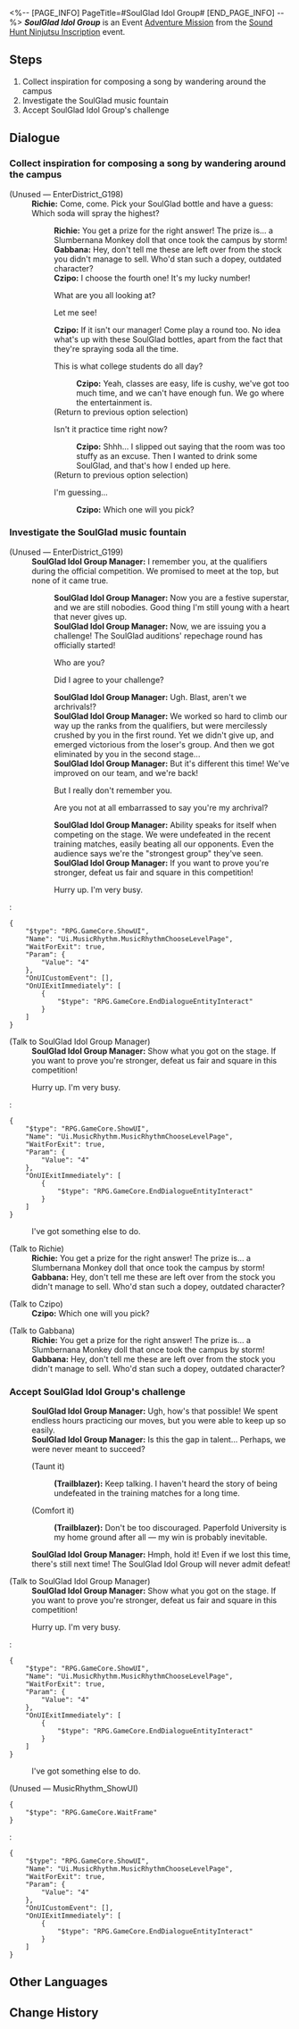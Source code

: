 <%-- [PAGE_INFO]
PageTitle=#SoulGlad Idol Group#
[END_PAGE_INFO] --%>
{{Stub|Dialogue.}}
{{Mission Infobox
|id            = 8026113
|title         = 
|image         = <!--Mission SoulGlad Idol Group.png-->
|type          = Adventure
|event_name    = Sound Hunt Ninjutsu Inscription
|chapter       = Sound Hunt Ninjutsu Inscription
|requirements  = {{subst:void|<!--Unknown: {"Type":"Manual"}-->}}
|summary       = <!--official mission summary from Fate's Atlas-->
|characters    = Czipo; Gabbana; Richie; SoulGlad Idol Group Manager; Trailblazer
|startLocation = [[Penacony]] - [[Penacony Paperfold University College]]
|world         = Penacony
|area          = Penacony Paperfold University College
|prev          = 
|next          = 
|rewards       = Credit*5,000
}}
'''''SoulGlad Idol Group''''' is an Event [[Adventure Mission]] from the [[Sound Hunt Ninjutsu Inscription]] event.

==Steps==
# Collect inspiration for composing a song by wandering around the campus
# Investigate the SoulGlad music fountain
# Accept SoulGlad Idol Group's challenge

<!--
==Gameplay Notes==

--><!--
==Trial Character==

-->
==Dialogue==
{{Stub Dialogue}}
===Collect inspiration for composing a song by wandering around the campus{{subst:void|<!--802611301-->}}===
{{Mission Description|type=adventure|location=Penacony Paperfold University College|You've become the manager of the music party's performing band, and now your band needs to complete 3 performances on the stage in the middle of the campus.<br />Wander around the campus to help Rappa collect inspiration for composing.}}
{{Dialogue Start}}

;(Unused &mdash; EnterDistrict_G198)
:'''Richie:''' Come, come. Pick your SoulGlad bottle and have a guess: Which soda will spray the highest?
::'''Richie:''' You get a prize for the right answer! The prize is... a Slumbernana Monkey doll that once took the campus by storm!
::'''Gabbana:''' Hey, don't tell me these are left over from the stock you didn't manage to sell. Who'd stan such a dopey, outdated character?
::'''Czipo:''' I choose the fourth one! It's my lucky number!
::{{DIcon|Arrow}} What are you all looking at?
::{{DIcon|Arrow}} Let me see!
::'''Czipo:''' If it isn't our manager! Come play a round too. No idea what's up with these SoulGlad bottles, apart from the fact that they're spraying soda all the time.
::{{tx}}
::{{DIcon|Talk}} This is what college students do all day?
:::'''Czipo:''' Yeah, classes are easy, life is cushy, we've got too much time, and we can't have enough fun. We go where the entertainment is.
:::{{tx}}
::;(Return to previous option selection)
::{{DIcon|Talk}} Isn't it practice time right now?
:::'''Czipo:''' Shhh... I slipped out saying that the room was too stuffy as an excuse. Then I wanted to drink some SoulGlad, and that's how I ended up here.
:::{{tx}}
::;(Return to previous option selection)
::{{DIcon|Arrow}} I'm guessing...
:::'''Czipo:''' Which one will you pick?
:::{{tx}}
{{Dialogue End}}

===Investigate the SoulGlad music fountain{{subst:void|<!--802611302-->}}===
{{Mission Description|type=adventure|location=Penacony Paperfold University College|update|You've become the manager of the music party's performing band, and now your band needs to complete 3 performances on the stage in the middle of the campus.<br />Carefully check the exact details about the SoulGlad music fountain.}}
{{Dialogue Start}}

;(Unused &mdash; EnterDistrict_G199)
:'''SoulGlad Idol Group Manager:''' I remember you, at the qualifiers during the official competition. We promised to meet at the top, but none of it came true.
::'''SoulGlad Idol Group Manager:''' Now you are a festive superstar, and we are still nobodies. Good thing I'm still young with a heart that never gives up.
::'''SoulGlad Idol Group Manager:''' Now, we are issuing you a challenge! The SoulGlad auditions' repechage round has officially started!
::{{DIcon|Arrow}} Who are you?
::{{DIcon|Arrow}} Did I agree to your challenge?
::'''SoulGlad Idol Group Manager:''' Ugh. Blast, aren't we archrivals!?
::'''SoulGlad Idol Group Manager:''' We worked so hard to climb our way up the ranks from the qualifiers, but were mercilessly crushed by you in the first round. Yet we didn't give up, and emerged victorious from the loser's group. And then we got eliminated by you in the second stage...
::'''SoulGlad Idol Group Manager:''' But it's different this time! We've improved on our team, and we're back!
::{{DIcon|Arrow}} But I really don't remember you.
::{{DIcon|Arrow}} Are you not at all embarrassed to say you're my archrival?
::'''SoulGlad Idol Group Manager:''' Ability speaks for itself when competing on the stage. We were undefeated in the recent training matches, easily beating all our opponents. Even the audience says we're the "strongest group" they've seen.
::'''SoulGlad Idol Group Manager:''' If you want to prove you're stronger, defeat us fair and square in this competition!
::{{DIcon|Arrow}} Hurry up. I'm very busy.
:<pre>{
	"$type": "RPG.GameCore.ShowUI",
	"Name": "Ui.MusicRhythm.MusicRhythmChooseLevelPage",
	"WaitForExit": true,
	"Param": {
		"Value": "4"
	},
	"OnUICustomEvent": [],
	"OnUIExitImmediately": [
		{
			"$type": "RPG.GameCore.EndDialogueEntityInteract"
		}
	]
}</pre>

;(Talk to SoulGlad Idol Group Manager)
:'''SoulGlad Idol Group Manager:''' Show what you got on the stage. If you want to prove you're stronger, defeat us fair and square in this competition!
:{{DIcon|Travel Log}} Hurry up. I'm very busy.
:<pre>{
	"$type": "RPG.GameCore.ShowUI",
	"Name": "Ui.MusicRhythm.MusicRhythmChooseLevelPage",
	"WaitForExit": true,
	"Param": {
		"Value": "4"
	},
	"OnUIExitImmediately": [
		{
			"$type": "RPG.GameCore.EndDialogueEntityInteract"
		}
	]
}</pre>
:{{DIcon|Exit}} I've got something else to do.


;(Talk to Richie)
:'''Richie:''' You get a prize for the right answer! The prize is... a Slumbernana Monkey doll that once took the campus by storm!
:'''Gabbana:''' Hey, don't tell me these are left over from the stock you didn't manage to sell. Who'd stan such a dopey, outdated character?

;(Talk to Czipo)
:'''Czipo:''' Which one will you pick?

;(Talk to Gabbana)
:'''Richie:''' You get a prize for the right answer! The prize is... a Slumbernana Monkey doll that once took the campus by storm!
:'''Gabbana:''' Hey, don't tell me these are left over from the stock you didn't manage to sell. Who'd stan such a dopey, outdated character?
{{Dialogue End}}

===Accept SoulGlad Idol Group's challenge{{subst:void|<!--802611303-->}}===
{{Mission Description|type=adventure|location=Penacony Paperfold University College|update|You've become the manager of the music party's performing band, and now your band needs to complete 3 performances on the stage in the middle of the campus.<br />Obtain a record of SoulGlad Idol Group's beats to help Rappa collect inspiration for composing.}}
{{Dialogue Start}}
:'''SoulGlad Idol Group Manager:''' Ugh, how's that possible! We spent endless hours practicing our moves, but you were able to keep up so easily.
:'''SoulGlad Idol Group Manager:''' Is this the gap in talent... Perhaps, we were never meant to succeed?
:{{DIcon|Arrow}} (Taunt it)
::'''(Trailblazer):''' Keep talking. I haven't heard the story of being undefeated in the training matches for a long time.
:{{DIcon|Arrow}} (Comfort it)
::'''(Trailblazer):''' Don't be too discouraged. Paperfold University is my home ground after all &mdash; my win is probably inevitable.
:'''SoulGlad Idol Group Manager:''' Hmph, hold it! Even if we lost this time, there's still next time! The SoulGlad Idol Group will never admit defeat!
:{{tx}}

;(Talk to SoulGlad Idol Group Manager)
:'''SoulGlad Idol Group Manager:''' Show what you got on the stage. If you want to prove you're stronger, defeat us fair and square in this competition!
:{{DIcon|Travel Log}} Hurry up. I'm very busy.
:<pre>{
	"$type": "RPG.GameCore.ShowUI",
	"Name": "Ui.MusicRhythm.MusicRhythmChooseLevelPage",
	"WaitForExit": true,
	"Param": {
		"Value": "4"
	},
	"OnUIExitImmediately": [
		{
			"$type": "RPG.GameCore.EndDialogueEntityInteract"
		}
	]
}</pre>
:{{DIcon|Exit}} I've got something else to do.

;(Unused &mdash; MusicRhythm_ShowUI)
<pre>{
	"$type": "RPG.GameCore.WaitFrame"
}</pre>
:<pre>{
	"$type": "RPG.GameCore.ShowUI",
	"Name": "Ui.MusicRhythm.MusicRhythmChooseLevelPage",
	"WaitForExit": true,
	"Param": {
		"Value": "4"
	},
	"OnUICustomEvent": [],
	"OnUIExitImmediately": [
		{
			"$type": "RPG.GameCore.EndDialogueEntityInteract"
		}
	]
}</pre>
{{Dialogue End}}

==Other Languages==
{{Other Languages
|en   = SoulGlad Idol Group
|zhs  = 苏乐达天团
|zht  = 蘇樂達天團
|ja   = レジェンダリー・スラーダバンド
|ko   = 솔글래드 아이돌 그룹
|es   = Grupo de Ídolos FelizAlma
|fr   = Groupe Félicitâme
|ru   = Команда «Услады»
|th   = วงไอดอล SoulGlad
|vi   = Thiên Đoàn SoulGlad
|de   = SeelFroh-Idolgruppe
|id   = Grup Idola SoulGlad
|pt   = Grupo de P-pop da FelizAlma
}}

==Change History==
{{Change History|2.6}}
